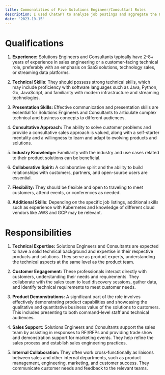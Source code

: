 ```yaml
---
title: Commonalities of Five Solutions Engineer/Consultant Roles
description: I used ChatGPT to analyze job postings and aggregate the most common qualifications, responsiblities, and tasks necessary for the job.
date: "2023-10-15"
---
```


# Qualifications
1. **Experience:** Solutions Engineers and Consultants typically have 2-8+ years of experience in sales engineering or a customer-facing technical role, preferably with an emphasis on SaaS solutions, technology sales, or streaming data platforms.
    
2. **Technical Skills:** They should possess strong technical skills, which may include proficiency with software languages such as Java, Python, Go, JavaScript, and familiarity with modern infrastructure and streaming technologies.
    
3. **Presentation Skills:** Effective communication and presentation skills are essential for Solutions Engineers and Consultants to articulate complex technical and business concepts to different audiences.
    
4. **Consultative Approach:** The ability to solve customer problems and provide a consultative sales approach is valued, along with a self-starter mentality and a willingness to learn and adapt to evolving products and solutions.
    
5. **Industry Knowledge:** Familiarity with the industry and use cases related to their product solutions can be beneficial.
    
6. **Collaborative Spirit:** A collaborative spirit and the ability to build relationships with customers, partners, and open-source users are essential.
    
7. **Flexibility:** They should be flexible and open to traveling to meet customers, attend events, or conferences as needed.
    
8. **Additional Skills:** Depending on the specific job listings, additional skills such as experience with Kubernetes and knowledge of different cloud vendors like AWS and GCP may be relevant.

# Responsibilities
1. **Technical Expertise:** Solutions Engineers and Consultants are expected to have a solid technical background and expertise in their respective products and solutions. They serve as product experts, understanding the technical aspects at the same level as the product team.
    
2. **Customer Engagement:** These professionals interact directly with customers, understanding their needs and requirements. They collaborate with the sales team to lead discovery sessions, gather data, and identify technical requirements to meet customer needs.
    
3. **Product Demonstrations:** A significant part of the role involves effectively demonstrating product capabilities and showcasing the qualitative and quantitative business value of the solutions to customers. This includes presenting to both command-level staff and technical audiences.
    
4. **Sales Support:** Solutions Engineers and Consultants support the sales team by assisting in responses to RFI/RFPs and providing trade show and demonstration support for marketing events. They help refine the sales process and establish sales engineering practices.
    
5. **Internal Collaboration:** They often work cross-functionally as liaisons between sales and other internal departments, such as product management, engineering, marketing, and customer success. They communicate customer needs and feedback to the relevant teams.